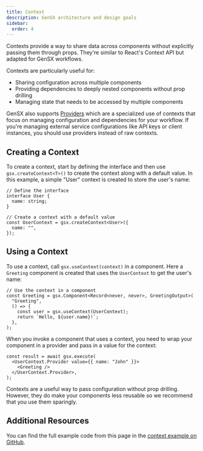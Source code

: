 ```yaml
---
title: Context
description: GenSX architecture and design goals
sidebar:
  order: 4
---
```


Contexts provide a way to share data across components without explicitly passing them through props. They're similar to React's Context API but adapted for GenSX workflows.

Contexts are particularly useful for:

- Sharing configuration across multiple components
- Providing dependencies to deeply nested components without prop drilling
- Managing state that needs to be accessed by multiple components

GenSX also supports [Providers](../providers) which are a specialized use of contexts that focus on managing configuration and dependencies for your workflow. If you're managing external service configurations like API keys or client instances, you should use providers instead of raw contexts.

## Creating a Context

To create a context, start by defining the interface and then use `gsx.createContext<T>()` to create the context along with a default value. In this example, a simple "User" context is created to store the user's name:

```tsx
// Define the interface
interface User {
  name: string;
}

// Create a context with a default value
const UserContext = gsx.createContext<User>({
  name: "",
});
```

## Using a Context

To use a context, call `gsx.useContext(context)` in a component. Here a `Greeting` component is created that uses the `UserContext` to get the user's name:

```tsx
// Use the context in a component
const Greeting = gsx.Component<Record<never, never>, GreetingOutput>(
  "Greeting",
  () => {
    const user = gsx.useContext(UserContext);
    return `Hello, ${user.name}!`;
  },
);
```

When you invoke a component that uses a context, you need to wrap your component in a provider and pass in a value for the context:

```tsx
const result = await gsx.execute(
  <UserContext.Provider value={{ name: "John" }}>
    <Greeting />
  </UserContext.Provider>,
);
```

Contexts are a useful way to pass configuration without prop drilling. However, they do make your components less reusable so we recommend that you use them sparingly.

## Additional Resources

You can find the full example code from this page in the [context example on GitHub](https://github.com/cortexclick/gensx/tree/main/examples/contexts).
